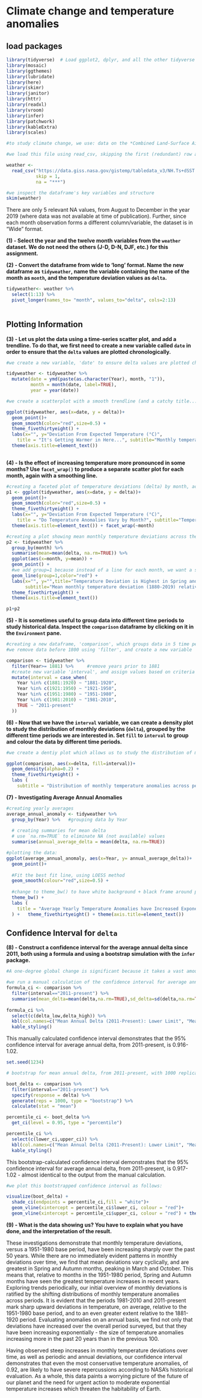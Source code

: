 
# Climate change and temperature anomalies

## load packages
```r
library(tidyverse)  # Load ggplot2, dplyr, and all the other tidyverse packages
library(mosaic)
library(ggthemes)
library(lubridate)
library(here)
library(skimr)
library(janitor)
library(httr)
library(readxl)
library(vroom)
library(infer)
library(patchwork)
library(kableExtra)
library(scales)
```

 

```r

#to study climate change, we use: data on the *Combined Land-Surface Air and Sea-Surface Water Temperature Anomalies* in the Northern Hemisphere at [NASA's Goddard Institute for Space Studies](https://data.giss.nasa.gov/gistemp) and the [tabular data of temperature anomalies can be found here](https://data.giss.nasa.gov/gistemp/tabledata_v3/NH.Ts+dSST.txt)

#we load this file using read_csv, skipping the first (redundant) row and coding NASAs NA's (***) as "na"

weather <- 
  read_csv("https://data.giss.nasa.gov/gistemp/tabledata_v3/NH.Ts+dSST.csv", 
           skip = 1, 
           na = "***")

```

```r

#we inspect the dataframe's key variables and structure
skim(weather)

```
There are only 5 relevant NA values, from August to December in the year 2019 (where data was not available at time of publication). Further, since each month observation forms a different column/variable, the dataset is in "Wide" format. 

**(1) - Select the year and the twelve month variables from the `weather` dataset. We do not need the others (J-D, D-N, DJF, etc.) for this assignment.**

**(2) - Convert the dataframe from wide to 'long' format. Name the new dataframe as `tidyweather`, name the variable containing the name of the month as `month`, and the temperature deviation values as `delta`.**

```r

tidyweather<- weather %>% 
  select(1:13) %>% 
  pivot_longer(names_to= "month", values_to="delta", cols=2:13)
  
```

## Plotting Information


**(3) - Let us plot the data using a time-series scatter plot, and add a trendline. To do that, we first need to create a new variable called `date` in order to ensure that the `delta` values are plotted chronologically.**

```r

#we create a new variable, 'date' to ensure delta values are plotted chronologically

tidyweather <- tidyweather %>%
  mutate(date = ymd(paste(as.character(Year), month, "1")),
         month = month(date, label=TRUE),
         year = year(date))

#we create a scatterplot with a smooth trendline (and a catchy title...)

ggplot(tidyweather, aes(x=date, y = delta))+
  geom_point()+
  geom_smooth(color="red",size=0.5) +
  theme_fivethirtyeight() +
  labs(x="", y="Deviation From Expected Temperature (°C)",
    title = "It's Getting Warmer in Here...", subtitle="Monthly temperature deviations relative to a 1951-1980 base period", caption=" Source: NASA Goddard Institute for Space Studies") +
  theme(axis.title=element_text())
    
```

**(4) - Is the effect of increasing temperature more pronounced in some months? Use `facet_wrap()` to produce a separate scatter plot for each month, again with a smoothing line.**

```r

#creating a faceted plot of temperature deviations (delta) by month, across the years surveyed
p1 <- ggplot(tidyweather, aes(x=date, y = delta))+
  geom_point()+
  geom_smooth(color="red",size=0.5) +
  theme_fivethirtyeight() +
  labs(x="", y="Deviation From Expected Temperature (°C)",
    title = "Do Temperature Anomalies Vary by Month?", subtitle="Temperature deviations by month relative to a 1951-1980 base period, from 1880 to 2019", caption=" Source: NASA Goddard Institute for Space Studies") +
  theme(axis.title=element_text()) + facet_wrap(~month)

#creating a plot showing mean monthly temperature deviations across the whole period
p2 <- tidyweather %>% 
  group_by(month) %>% 
  summarise(mean=mean(delta, na.rm=TRUE)) %>% 
  ggplot(aes(x=month, y=mean)) + 
  geom_point() + 
  #we add group=1 because instead of a line for each month, we want a single line for all months
  geom_line(group=1,color="red") +
  labs(x="", y="",title="Temperature Deviation is Highest in Spring and Autumn", 
       subtitle="Mean monthly temperature deviation (1880-2019) relative to a 1951-1980 base period", caption=" Source: NASA Goddard Institute for Space Studies") + 
  theme_fivethirtyeight() + 
  theme(axis.title=element_text())

p1+p2

```
**(5) - It is sometimes useful to group data into different time periods to study historical data. Inspect the `comparison` dataframe by clicking on it in the `Environment` pane.**

```r

#creating a new dataframe, 'comparison', which groups data in 5 time periods: 1881-1920, 1921-1950, 1951-1980, 1981-2010 and 2011-present
#we remove data before 1800 using 'filter', and create a new variable 'interval' which contains ddata on which period each observation belongs to

comparison <- tidyweather %>% 
  filter(Year>= 1881) %>%     #remove years prior to 1881
  #create new variable 'interval', and assign values based on criteria below:
  mutate(interval = case_when(
    Year %in% c(1881:1920) ~ "1881-1920",
    Year %in% c(1921:1950) ~ "1921-1950",
    Year %in% c(1951:1980) ~ "1951-1980",
    Year %in% c(1981:2010) ~ "1981-2010",
    TRUE ~ "2011-present"
  ))

```

**(6) - Now that we have the `interval` variable, we can create a density plot to study the distribution of monthly deviations (`delta`), grouped by the different time periods we are interested in. Set `fill` to `interval` to group and colour the data by different time periods.**

```r

#we create a dentiy plot which allows us to study the distribution of monthly temperature deviations across the time periods specified

ggplot(comparison, aes(x=delta, fill=interval))+
  geom_density(alpha=0.2) +   
  theme_fivethirtyeight() +                
  labs (
    subtitle = "Distribution of monthly temperature anomalies across periods, relative to a 1951-1980 base period", title="Temperature Anomalies have Increased Sharply Across Periods", x="Deviation From Expected Temperature (°C)", y = "Density") +   theme(axis.title=element_text() , legend.title=element_blank())

```

**(7) - Investigating Average Annual Anomalies**

```r

#creating yearly averages
average_annual_anomaly <- tidyweather %>% 
  group_by(Year) %>%   #grouping data by Year
  
  # creating summaries for mean delta 
  # use `na.rm=TRUE` to eliminate NA (not available) values 
  summarise(annual_average_delta = mean(delta, na.rm=TRUE)) 

#plotting the data:
ggplot(average_annual_anomaly, aes(x=Year, y= annual_average_delta))+
  geom_point()+
  
  #Fit the best fit line, using LOESS method
  geom_smooth(colour="red",size=0.5) +
  
  #change to theme_bw() to have white background + black frame around plot
  theme_bw() +
  labs (
    title = "Average Yearly Temperature Anomalies have Increased Exponentially Since 1960", subtitle="Mean annual deviation from expected temperature (°C), relative to a 1951-1980 base period", x="", y = "Temperature Deviation (°C)"
  ) +   theme_fivethirtyeight() + theme(axis.title=element_text())                      


```

## Confidence Interval for `delta`

**(8) - Construct a confidence interval for the average annual delta since 2011, both using a formula and using a bootstrap simulation with the `infer` package.**

```r

#A one-degree global change is significant because it takes a vast amount of heat to warm all the oceans, atmosphere, and land by that much. In the past, a one- to two-degree drop was all it took to plunge the Earth into the Little Ice Age.

#we run a manual calculation of the confidence interval for average annual delta since 2011
formula_ci <- comparison %>% 
  filter(interval=="2011-present") %>% 
  summarise(mean_delta=mean(delta,na.rm=TRUE),sd_delta=sd(delta,na.rm=TRUE),count=n(),t_critical=qt(0.975,count-1),se_delta=sd_delta/sqrt(count),margin_of_error=t_critical*se_delta,delta_low=mean_delta-margin_of_error,delta_high=mean_delta+margin_of_error)
  
formula_ci %>% 
  select(c(delta_low,delta_high)) %>% 
  kbl(col.names=c("Mean Annual Delta (2011-Present): Lower Limit", "Mean Annual Delta (2011-Present): Upper Limit")) %>%
  kable_styling()


```
This manually calculated confidence interval demonstrates that the 95% confidence interval for average annual delta, from 2011-present, is 0.916-1.02. 

```r

set.seed(1234) 

# bootstrap for mean annual delta, from 2011-present, with 1000 replications:

boot_delta <- comparison %>%
  filter(interval=="2011-present") %>% 
  specify(response = delta) %>%
  generate(reps = 1000, type = "bootstrap") %>%
  calculate(stat = "mean")

percentile_ci <- boot_delta %>%
  get_ci(level = 0.95, type = "percentile")

percentile_ci %>% 
  select(c(lower_ci,upper_ci)) %>% 
  kbl(col.names=c("Mean Annual Delta (2011-Present): Lower Limit", "Mean Annual Delta (2011-Present): Upper Limit")) %>%
  kable_styling()

```
This bootstrap-calculated confidence interval demonstrates that the 95% confidence interval for average annual delta, from 2011-present, is 0.917-1.02 - almost identical to the output from the manual calculation.

```r

#we plot this bootstrapped confidence interval as follows:

visualize(boot_delta) + 
  shade_ci(endpoints = percentile_ci,fill = "white")+
  geom_vline(xintercept = percentile_ci$lower_ci, colour = "red")+
  geom_vline(xintercept = percentile_ci$upper_ci, colour = "red") + theme_fivethirtyeight() + theme(axis.title=element_text()) +labs(x="Mean Annual Deviation From Expected Temperature (°C)", y="Count",title="Mean Annual Temperature Anomalies from 2011-Present", subtitle="Bootstrap-generated confidence interval (1000 simulations) for average annual temperature anomalies relative to a 1951-1980 base period")

```

**(9) - What is the data showing us? You have to explain what you have done, and the interpretation of the result.**

These investigations demonstrate that monthly temperature deviations, versus a 1951-1980 base period, have been increasing sharply over the past 50 years. While there are no immediately evident patterns in monthly deviations over time, we find that mean deviations vary cyclically, and are greatest in Spring and Autumn months, peaking in March and October. This means that, relative to months in the 1951-1980 period, Spring and Autumn months have seen the greatest temperature increases in recent years. Exploring trends periodically, our initial overview of monthly deviations is ratified by the shifting distributions of monthly temperature anomalies across periods. It is evident that the periods 1981-2010 and 2011-present mark sharp upward deviations in temperature, on average, relative to the 1951-1980 base period, and to an even greater extent relative to the 1881-1920 period. Evaluating anomalies on an annual basis, we find not only that deviations have increased over the overall period surveyed, but that they have been increasing exponentially - the size of temperature anomalies increasing more in the past 20 years than in the previous 100.

Having observed steep increases in monthly temperature deviations over time, as well as periodic and annual deviations, our confidence interval demonstrates that even the most conservative temperature anomalies, of 0.92, are likely to have severe repercussions according  to NASA's historical evaluation. As a whole, this data paints a worrying picture of the future of our planet and the need for urgent action to moderate exponential temperature increases which threaten the habitability of Earth. 
